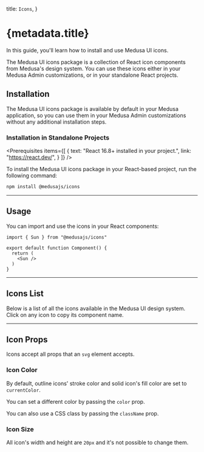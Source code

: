 
  title: `Icons`,
}

# {metadata.title}

In this guide, you'll learn how to install and use Medusa UI icons.

The Medusa UI icons package is a collection of React icon components from Medusa's design system. You can use these icons either in your Medusa Admin customizations, or in your standalone React projects.

## Installation

The Medusa UI icons package is available by default in your Medusa application, so you can use them in your Medusa Admin customizations without any additional installation steps.

### Installation in Standalone Projects

<Prerequisites
  items={[
    {
      text: "React 16.8+ installed in your project.",
      link: "https://react.dev/",
    }
  ]}
/>

To install the Medusa UI icons package in your React-based project, run the following command:

```bash npm2yarn
npm install @medusajs/icons
```

---

## Usage

You can import and use the icons in your React components:

```tsx
import { Sun } from "@medusajs/icons"

export default function Component() {
  return (
    <Sun />
  )
}
```

---

## Icons List

Below is a list of all the icons available in the Medusa UI design system. Click on any icon to copy its component name.

<IconSearch />

---

## Icon Props

Icons accept all props that an `svg` element accepts.

### Icon Color

By default, outline icons' stroke color and solid icon's fill color are set to `currentColor`.

You can set a different color by passing the `color` prop.

<ComponentExample name="icon-color" />

You can also use a CSS class by passing the `className` prop.

<ComponentExample name="icon-color-classes" />

### Icon Size

All icon's width and height are `20px` and it's not possible to change them.
